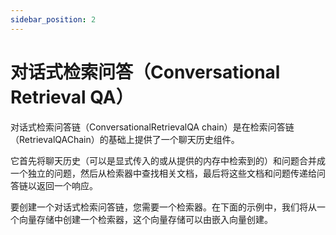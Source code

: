 ```yaml
---
sidebar_position: 2
---
```


# 对话式检索问答（Conversational Retrieval QA）
对话式检索问答链（ConversationalRetrievalQA chain）是在检索问答链（RetrievalQAChain）的基础上提供了一个聊天历史组件。

它首先将聊天历史（可以是显式传入的或从提供的内存中检索到的）和问题合并成一个独立的问题，然后从检索器中查找相关文档，最后将这些文档和问题传递给问答链以返回一个响应。

要创建一个对话式检索问答链，您需要一个检索器。在下面的示例中，我们将从一个向量存储中创建一个检索器，这个向量存储可以由嵌入向量创建。


<Example/>
